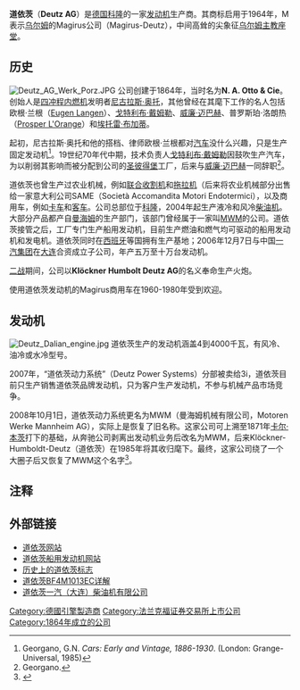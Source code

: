 {{Link style|time=2015-12-12T06:12:05+00:00}}
{{NoteTA|1=zh-cn:发动机;zh-hk:引擎;}}
{{About|发动机生产商|科隆内城区的一个分区|多伊茨}}
{{Infobox company
| company_name     = Deutz AG 
| company_logo     = [[File:Deutz_Logo.svg|150px]]
| company_type     = [[股份有限公司|股份有限公司]]
| foundation       = 1864 
| location         = 德国[[科隆|科隆]]
| key_people       = Dr. Helmut Leube，''主席''
| area_served      = 全球
| industry         = [[运输|运输]]
| products         = [[发动机|发动机]]、[[卡车|卡车]]
| revenue          =  136.3万[[欧元|欧元]]''（2008年）''
| operating_income = 
| net_income       = Euro 120.63万欧元''（2008年）''
| num_employees    = 4701''（2008年）''
| parent           = 
| subsid           = 
| homepage         = http://www.deutz.com
| footnotes        =
}}
'''道依茨'''（'''Deutz AG'''）是[[德国|德国]][[科隆|科隆]]的一家[[发动机|发动机]]生产商。其商标启用于1964年，M表示[[乌尔姆|乌尔姆]]的Magirus公司（Magirus-Deutz），中间高耸的尖象征[[乌尔姆主教座堂|乌尔姆主教座堂]]。

==历史==
[[File:Deutz_AG_Werk_Porz.JPG|thumb]]
公司创建于1864年，当时名为'''N. A. Otto & Cie'''。创始人是[[四冲程|四冲程]][[内燃机|内燃机]]发明者[[尼古拉斯·奥托|尼古拉斯·奥托]]，其他曾经在其麾下工作的名人包括欧根·兰根（[[:en:Eugen_Langen|Eugen Langen]]）、[[戈特利布·戴姆勒|戈特利布·戴姆勒]]、[[威廉·迈巴赫|威廉·迈巴赫]]、普罗斯珀·洛朗热（[[:en:Prosper_L'Orange|Prosper L'Orange]]）和[[埃托雷·布加蒂|埃托雷·布加蒂]]。

起初，尼古拉斯·奥托和他的搭档、律师欧根·兰根都对[[汽车|汽车]]没什么兴趣，只是生产固定发动机<ref>Georgano, G.N. ''Cars: Early and Vintage, 1886-1930''. (London: Grange-Universal, 1985)</ref>。19世纪70年代中期，技术负责人[[戈特利布·戴姆勒|戈特利布·戴姆勒]]因鼓吹生产汽车，为以削弱其影响而被分配到公司的[[圣彼得堡|圣彼得堡]]工厂，后来与[[威廉·迈巴赫|威廉·迈巴赫]]一同辞职<ref>Georgano.</ref>。

道依茨也曾生产过农业机械，例如[[联合收割机|联合收割机]]和[[拖拉机|拖拉机]]（后来将农业机械部分出售给一家意大利公司SAME（Società Accomandita Motori Endotermici），以及商用车，例如[[卡车|卡车]]和[[客车|客车]]。公司总部位于[[科隆|科隆]]{{link-en|波尔茨区|Porz}}，2004年起生产液冷和风冷[[柴油机|柴油机]]。大部分产品都产自[[曼海姆|曼海姆]]的生产部门，该部门曾经属于一家叫[[:en:MWM_Motores_Diesel_Ltda|MWM]]的公司。道依茨接管之后，工厂专门生产船用发动机，目前生产燃油和燃气均可驱动的船用发动机和发电机。道依茨同时在[[西班牙|西班牙]]等国拥有生产基地；2006年12月7日与中国[[一汽集团|一汽集团]]在[[大连|大连]]合资成立子公司，年产五万至十万台发动机。

[[二战|二战]]期间，公司以'''Klöckner Humbolt Deutz AG'''的名义奉命生产火炮。

使用道依茨发动机的Magirus商用车在1960-1980年受到欢迎。

==发动机==
[[File:Deutz_Dalian_engine.jpg|thumb]]
道依茨生产的发动机涵盖4到4000千瓦，有风冷、油冷或水冷型号。 

2007年，“道依茨动力系统”（Deutz Power Systems）分部被卖给3i，道依茨目前只生产销售道依茨品牌发动机，只为客户生产发动机，不参与机械产品市场竞争。

2008年10月1日，道依茨动力系统更名为MWM（曼海姆机械有限公司，Motoren Werke Mannheim AG），实际上是恢复了旧名称。这家公司可上溯至1871年[[卡尔·本茨|卡尔·本茨]]打下的基础，从奔驰公司剥离出发动机业务后改名为MWM，后来Klöckner-Humboldt-Deutz（道依茨）在1985年将其收归麾下。最终，这家公司绕了一个大圈子后又恢复了MWM这个名字<ref>{{cite web |url=http://www.promotion-mwm-energy.de/index.php/en/press-room.html |title=存档副本 |accessdate=2008-11-03 |deadurl=yes |archiveurl=https://web.archive.org/web/20081102220947/http://www.promotion-mwm-energy.de/index.php/en/press-room.html |archivedate=2008-11-02 }}</ref>。

== 注释==
{{reflist}}

== 外部链接==
{{Commonscat|Deutz AG|道依茨}}
* [https://web.archive.org/web/20100427081630/http://www.deutz.com/live_deutz_com/html/default/home-en.html 道依茨网站] {{de icon}} {{en icon}}
* [https://web.archive.org/web/20110202132805/http://deutzmarine.com/  道依茨船用发动机网站]
* [https://web.archive.org/web/20111006014952/http://zaheeriqbal.blogspot.com/2008/12/deutz-logo-in-mirror-of-time.html 历史上的道依茨标志]
* [https://web.archive.org/web/20090306122520/http://www.enginehour.com/2008/12/overhauling-of-deutz-bf4m1013ec-engine.html 道依茨BF4M1013EC详解]
* [http://www.deutzdalian.com/ 道依茨一汽（大连）柴油机有限公司]

{{Authority control}}
[[Category:德國引擎製造商|Category:德國引擎製造商]]
[[Category:法兰克福证券交易所上市公司|Category:法兰克福证券交易所上市公司]]
[[Category:1864年成立的公司|Category:1864年成立的公司]]